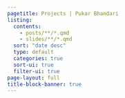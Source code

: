 ```yaml
---
pagetitle: Projects | Pukar Bhandari
listing:
  contents:
    - posts/**/*.qmd
    - slides/**/*.qmd
  sort: "date desc"
  type: default
  categories: true
  sort-ui: true
  filter-ui: true
page-layout: full
title-block-banner: true
---
```

